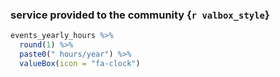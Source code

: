 ### service provided to the community {`r valbox_style`}

```r
events_yearly_hours %>% 
  round(1) %>%
  paste0(" hours/year") %>%
  valueBox(icon = "fa-clock")
```
